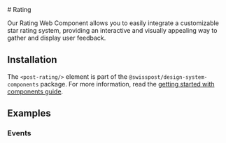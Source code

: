 
<Meta of={RatingStories} />

<div className="docs-title">
  # Rating

  <link-design of={JSON.stringify(RatingStories)}></link-design>
</div>

<PackageTag meta={meta}/>

<p className="lead">Our Rating Web Component allows you to easily integrate
a customizable star rating system, providing an
interactive and visually appealing way to gather and display user feedback.</p>

<Canvas of={RatingStories.Default} sourceState='shown'/>
<Controls of={RatingStories.Default} />

## Installation

The `<post-rating/>` element is part of the `@swisspost/design-system-components` package.
For more information, read the <a href="/?path=/docs/edfb619b-fda1-4570-bf25-20830303d483--docs">getting started with components guide</a>.

## Examples

### Events

<Source code={SampleEvents} language="ts" />


